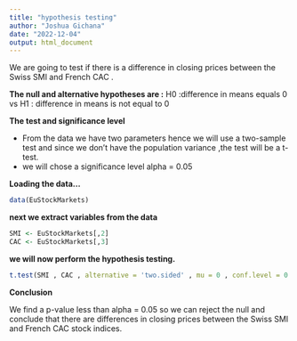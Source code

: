 ```yaml
---
title: "hypothesis testing"
author: "Joshua Gichana"
date: "2022-12-04"
output: html_document
---
```

We are going to test if there is a difference in closing prices between the Swiss SMI and French CAC .

**The null and alternative hypotheses are :**
 H0 :difference in means equals 0
        vs
 H1 : difference in means is not equal to 0
 
**The test and significance level **

- From the data we have two parameters hence we will use a two-sample test
and since we don't have the population variance ,the test will be a t-test.
- we will chose a significance level alpha = 0.05

**Loading the data...**

```r
data(EuStockMarkets)
```

**next we extract variables from the data**

```r
SMI <- EuStockMarkets[,2]
CAC <- EuStockMarkets[,3]
```

**we will now perform the hypothesis testing.**

```r
t.test(SMI , CAC , alternative = 'two.sided' , mu = 0 , conf.level = 0.95)
```

**Conclusion**

We find a p-value less than alpha = 0.05 so we can reject the null and conclude that there are differences
  in closing prices between the Swiss SMI and French CAC stock indices.
